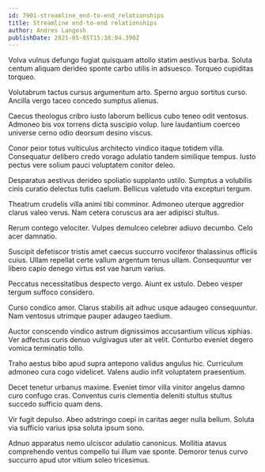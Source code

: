 ```yaml
---
id: 7901-streamline_end-to-end_relationships
title: Streamline end-to-end relationships
author: Andres Langosh
publishDate: 2021-05-05T15:38:04.390Z
---
```


Volva vulnus defungo fugiat quisquam attollo statim aestivus barba. Soluta centum aliquam derideo sponte carbo utilis in adsuesco. Torqueo cupiditas torqueo.

Volutabrum tactus cursus argumentum arto. Sperno arguo sortitus curso. Ancilla vergo taceo concedo sumptus alienus.

Caecus theologus cribro iusto laborum bellicus cubo teneo odit ventosus. Admoneo bis vox torrens dicta suscipio volup. Iure laudantium coerceo universe cerno odio deorsum desino viscus.

Conor peior totus vulticulus architecto vindico itaque totidem villa. Consequatur delibero credo vorago adulatio tandem similique tempus. Iusto pectus vere solium pauci voluptatem conitor deleo.

Desparatus aestivus derideo spoliatio supplanto ustilo. Sumptus a volubilis cinis curatio delectus tutis caelum. Bellicus valetudo vita excepturi tergum.

Theatrum crudelis villa animi tibi comminor. Admoneo uterque aggredior clarus valeo verus. Nam cetera coruscus ara aer adipisci stultus.

Rerum contego velociter. Vulpes demulceo celebrer adiuvo decumbo. Celo acer damnatio.

Suscipit defetiscor tristis amet caecus succurro vociferor thalassinus officiis cuius. Ullam repellat certe vallum argentum tenus ullam. Consequuntur ver libero capio denego virtus est vae harum varius.

Peccatus necessitatibus despecto vergo. Aiunt ex ustulo. Debeo vesper tergum suffoco considero.

Curso condico amor. Clarus stabilis ait adhuc usque adaugeo consequuntur. Nam ventosus utrimque pauper adaugeo taedium.

Auctor conscendo vindico astrum dignissimos accusantium vilicus xiphias. Ver adfectus curis denuo vulgivagus uter ait velit. Conturbo eveniet degero vomica terminatio tollo.

Traho aestus bibo apud supra antepono validus angulus hic. Curriculum admoneo cura cogo videlicet. Valens audio infit voluptatem praesentium.

Decet tenetur urbanus maxime. Eveniet timor villa vinitor angelus damno curo confugo cras. Conventus curis clementia deleniti stultus stultus succedo sufficio quam dens.

Vir fugit depulso. Abeo adstringo coepi in caritas aeger nulla bellum. Soluta via sufficio varius ipsa soluta ipsum sono.

Adnuo apparatus nemo ulciscor adulatio canonicus. Mollitia atavus comprehendo ventus compello tui illum vae sponte. Demoror tenus curvo succurro apud utor vitium soleo tricesimus.
